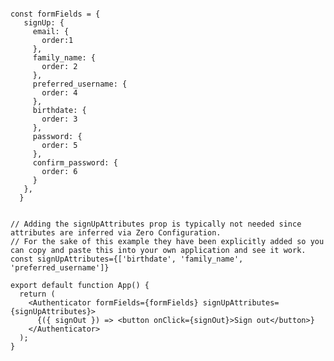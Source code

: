 ```tsx{3-9, 17}

const formFields = {
   signUp: {
     email: {
       order:1
     },
     family_name: {
       order: 2
     },
     preferred_username: {
       order: 4
     },
     birthdate: {
       order: 3
     },
     password: {
       order: 5
     },
     confirm_password: {
       order: 6
     }
   },
  }


// Adding the signUpAttributes prop is typically not needed since attributes are inferred via Zero Configuration.
// For the sake of this example they have been explicitly added so you can copy and paste this into your own application and see it work.
const signUpAttributes={['birthdate', 'family_name', 'preferred_username']}

export default function App() {
  return (
    <Authenticator formFields={formFields} signUpAttributes={signUpAttributes}>
      {({ signOut }) => <button onClick={signOut}>Sign out</button>}
    </Authenticator>
  );
}
```
